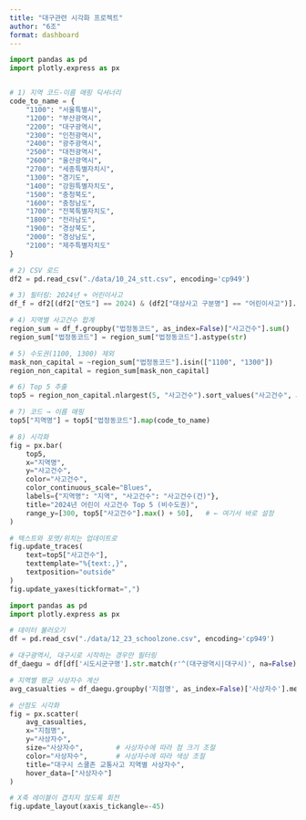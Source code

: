 ```yaml
--- 
title: "대구관련 시각화 프로젝트"
author: "6조"
format: dashboard
--- 
```


```python
import pandas as pd
import plotly.express as px


# 1) 지역 코드-이름 매핑 딕셔너리
code_to_name = {
    "1100": "서울특별시",
    "1200": "부산광역시",
    "2200": "대구광역시",
    "2300": "인천광역시",
    "2400": "광주광역시",
    "2500": "대전광역시",
    "2600": "울산광역시",
    "2700": "세종특별자치시",
    "1300": "경기도",
    "1400": "강원특별자치도",
    "1500": "충청북도",
    "1600": "충청남도",
    "1700": "전북특별자치도",
    "1800": "전라남도",
    "1900": "경상북도",
    "2000": "경상남도",
    "2100": "제주특별자치도"
}

# 2) CSV 로드
df2 = pd.read_csv("./data/10_24_stt.csv", encoding='cp949')

# 3) 필터링: 2024년 + 어린이사고
df_f = df2[(df2["연도"] == 2024) & (df2["대상사고 구분명"] == "어린이사고")].copy()

# 4) 지역별 사고건수 합계
region_sum = df_f.groupby("법정동코드", as_index=False)["사고건수"].sum()
region_sum["법정동코드"] = region_sum["법정동코드"].astype(str)

# 5) 수도권(1100, 1300) 제외
mask_non_capital = ~region_sum["법정동코드"].isin(["1100", "1300"])
region_non_capital = region_sum[mask_non_capital]

# 6) Top 5 추출
top5 = region_non_capital.nlargest(5, "사고건수").sort_values("사고건수", ascending=False)

# 7) 코드 → 이름 매핑
top5["지역명"] = top5["법정동코드"].map(code_to_name)

# 8) 시각화
fig = px.bar(
    top5,
    x="지역명",
    y="사고건수",
    color="사고건수",
    color_continuous_scale="Blues",
    labels={"지역명": "지역", "사고건수": "사고건수(건)"},
    title="2024년 어린이 사고건수 Top 5 (비수도권)",
    range_y=[300, top5["사고건수"].max() + 50],   # ← 여기서 바로 설정
)

# 텍스트와 포맷/위치는 업데이트로
fig.update_traces(
    text=top5["사고건수"],
    texttemplate="%{text:,}",
    textposition="outside"
)
fig.update_yaxes(tickformat=",")

```


```python
import pandas as pd
import plotly.express as px

# 데이터 불러오기
df = pd.read_csv("./data/12_23_schoolzone.csv", encoding='cp949')

# 대구광역시, 대구시로 시작하는 경우만 필터링
df_daegu = df[df['시도시군구명'].str.match(r'^(대구광역시|대구시)', na=False)]

# 지역별 평균 사상자수 계산
avg_casualties = df_daegu.groupby('지점명', as_index=False)['사상자수'].mean()

# 산점도 시각화
fig = px.scatter(
    avg_casualties,
    x="지점명",
    y="사상자수",
    size="사상자수",        # 사상자수에 따라 점 크기 조절
    color="사상자수",       # 사상자수에 따라 색상 조절
    title="대구시 스쿨존 교통사고 지역별 사상자수",
    hover_data=["사상자수"]
)

# X축 레이블이 겹치지 않도록 회전
fig.update_layout(xaxis_tickangle=-45)
```

